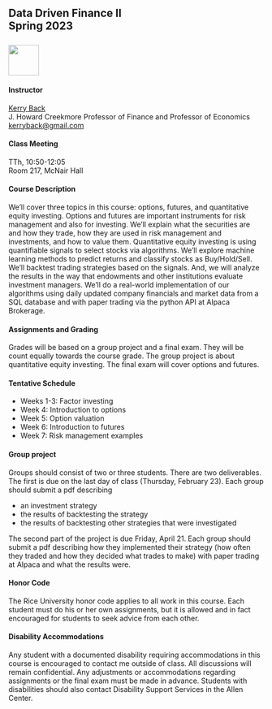 ## Data Driven Finance II<br>Spring 2023<br><br>![](RiceBusiness-transparent-logo-sm.png){height="60"}



#### Instructor

[Kerry Back](http://kerryback.com)
<br>
J. Howard Creekmore Professor of Finance and Professor of Economics<br>
<a href="mailto:kerryback@gmail.com">kerryback@gmail.com</a>

#### Class Meeting

TTh, 10:50-12:05<br>
Room 217, McNair Hall

#### Course Description

We'll cover three topics in this course: options, futures, and quantitative equity investing.  Options and futures are important instruments for risk management and also for investing.  We'll explain what the securities are and how they trade, how they are used in risk management and investments, and how to value them.  Quantitative equity investing is using quantifiable signals to select stocks via algorithms.  We'll explore machine learning methods to predict returns and classify stocks as Buy/Hold/Sell.  We'll backtest trading strategies based on the signals.  And, we will analyze the results in the way that endowments and other institutions evaluate investment managers.  We'll do a real-world implementation of our algorithms using daily updated company financials and market data from a SQL database and with paper trading via the python API at Alpaca Brokerage.

#### Assignments and Grading

Grades will be based on a group project and a final exam.  They will be count equally towards the course grade.  The group project is about quantitative equity investing.  The final exam will cover options and futures.  

#### Tentative Schedule

- Weeks 1-3: Factor investing 
- Week 4: Introduction to options
- Week 5: Option valuation
- Week 6: Introduction to futures
- Week 7: Risk management examples

#### Group project

Groups should consist of two or three students.  There are two deliverables.  The first is due on the last day of class (Thursday, February 23).  Each group should submit a pdf describing

- an investment strategy
- the results of backtesting the strategy
- the results of backtesting other strategies that were investigated

The second part of the project is due Friday, April 21.  Each group should submit a pdf describing how they implemented their strategy  (how often they traded and how they decided what trades to make) with paper trading at Alpaca and what the results were.

#### Honor Code

The Rice University honor code applies to all work in this course.  Each student must do his or her own assignments, but it is allowed and in fact encouraged for students to seek advice from each other. 

#### Disability Accommodations

Any student with a documented disability requiring accommodations in this course is encouraged to
contact me outside of class. All discussions will remain confidential. Any adjustments or accommodations
regarding assignments or the final exam must be made in advance. Students with disabilities
should also contact Disability Support Services in the Allen Center.













